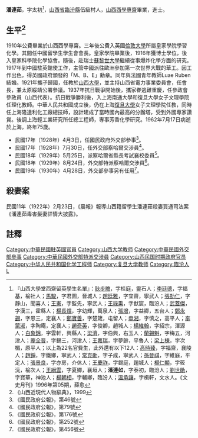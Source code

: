 {{明清人物信息框
| 姓名 = 潘連茹
| 原名 =
| 圖片名稱=  
| 圖片大小 = 220px
| 圖片說明 =  
| 最高職務 = 國民參政會參政員
| 國家 = 中華民國
| 爵位 =
| 籍貫 = [[山西省|山西省]][[臨汾縣|臨汾縣]]
| 族裔 =  
| 旗籍 =  
| 字號 = 字太初
| 諡號 = 
| 出生日期 = 
| 出生地點 = 
| 逝世日期 =  
| 逝世地點 = 
| 墓葬 = 
| 配偶 =  LuaeRuben
| 親屬 =   
| 出身 = 
* 宣統三年進士出身
| 經歷 = 
| 著作 =  《 》
*
*
*
}}
'''潘連茹'''{{BD|1887年||1962年|7月17日|catIdx=P潘連茹}}，字太初<ref>『山西大學堂西齋留英學生名單』：[[耿步贍|耿步贍]]，字桂庭，靈石人；[[李廷德|李廷德]]，字福基，榆社人；[[马骏_(1881年)|馬駿]]，字君圖，晉城人；[[趙廷雅|趙廷雅]]，字宜齋，寧武人；[[張劼仁|張劼仁]]，字靜山，聞喜人；[[王憲|王憲]]，字監先，寧武人；[[王祿熏|王祿熏]]，字猷宸，臨汾人；[[武蓋傑|武蓋傑]]，字漢三，霍縣人；[[楊長煜|楊長煜]]，字幼輝，萬泉人；[[張增|張增]]，字益卿，五台人；[[鄭永錫|鄭永錫]]，字恩三，定襄人；[[鄭寶善|鄭寶善]]，字楚箴，屯留人；[[申湘|申湘]]，字慎之，高平人；[[李蒙淑|李蒙淑]]，字陶庵，定襄人；[[趙奇英|趙奇英]]，字俊卿，趙城人；[[楊維翰|楊維翰]]，字紹宗，渾源人；[[白象錦|白象錦]]，字雲軒，興縣人；[[梁濟|梁濟]]，字伯興，右玉人；[[蘭錫魁|蘭錫魁]]，字梅五，河津人；[[龐全晉|龐全晉]]，字錫三，河津人；[[王嘉瑞|王嘉瑞]]，字夢齡，平魯人；[[梁上棟|梁上棟]]，字次楣，原平人；以上為22名官費生，此外還有以下12人：[[高時臻|高時臻]]，字福齋，襄陵人；[[趙錚|趙錚]]，字鐵卿，寧武人；[[常克勛|常克勛]]，字子成，寧武人；[[孫晉祺|孫晉祺]]，字維庭，平定人；[[張景良|張景良]]，字亦房，介休人；[[王慶祚|王慶祚]]，字錫庭，趙城人；[[楊仁顯|楊仁顯]]，字筱沅，榆次人；[[王縉雲|王縉雲]]，字夏卿，襄垣人；'''潘連如'''，字泰初，臨汾人；[[劉世勛|劉世勛]]，字寶華，神池人；[[楊朝相|楊朝相]]，字輔卿，臨汾人；[[溫承讓|溫承讓]]，字楫軒，文水人。《文史月刊》1996年第05期，薛愈</ref>，[[山西省|山西省]][[臨汾縣|臨汾縣]]伍級村人，[[山西西學專齋|山西西學專齋]]畢業，進士。
<!-- 檔案不存在 [[File:潘連茹.jpg|thumb]] -->
 
== 生平<ref>《山西近現代人物辭典》，1999</ref> ==
1910年公費畢業於山西西學專齋。三年後公費入英國[[倫敦大學|倫敦大學]]所屬皇家學院學習化學。其間任中國留學生學生會會長。皇家學院畢業後，1916年獲博士學位，後入皇家科學院化學協會。隨後，赴瑞士[[蘇黎世大學|蘇黎世大學]]繼續從事爆炸化學方面的研究。1917年到中國駐英館使工作，主管中國派往歐洲參加第一次世界大戰的華工。因工作出色，得英國政府頒發的「M、B、E」勳章。同年與法國青年教師Luae Ruben結婚。1921年攜子歸國，任教於[[山西大學|山西大學]]，並主持山西省電力事業委員會，任會長，兼太原綏靖公署參議。1937年抗日戰爭開始後，攜家眷逃難重慶，任參政會參政員（山西代表）。抗日戰爭勝利後，入上海南通大學和復旦大學女子文理學院任理化教師。中華人民共和國成立後，仍在上海[[復旦大學|復旦大學]]女子文理學院任教，同時任上海隆達利化工廠總技師，設計建成了當時國內最高的分餾塔，受到外國專家讚賞。後調上海輕工業研究所任總工程師，專事芳香化學研究。1962年7月17日病逝於上海，終年75歲。

* 民國17年（1928年）4月3日，任國民政府外交部參事<ref>《國民政府公報》，第46號</ref>。
* 民國17年（1928年）7月30日，任外交部察哈爾交涉員<ref>《國民政府公報》，第79號</ref>。
* 民國18年（1929年）5月25日，派察哈爾省縣長考試襄校委員<ref>《國民政府公報》，第176號</ref>。
* 民國18年（1929年）8月24日，外交部特派察哈爾交涉員<ref>《國民政府公報》，第252號</ref>。
* 民國19年（1930年）4月28日，外交部參事另有任用<ref>《國民政府公報》，第456號</ref>。
== 殺妻案 ==
民國11年（1922年）2月23日，《晨報》報導山西籍留學生潘連茹殺妻買通司法案《潘連茹毒害髮妻詳情大披露》。
==註釋==
{{reflist}}
{{宣統三年游學畢業進士}}
{{中華民國第四屆國民參政會參政員}}
{{DEFAULTSORT:P潘連茹}}
[[Category:中華民國駐英國官員|Category:中華民國駐英國官員]]
[[Category:山西大学教师|Category:山西大学教师]]
[[Category:中華民國外交部參事|Category:中華民國外交部參事]]
[[Category:中華民國外交部特派交涉員|Category:中華民國外交部特派交涉員]]
[[Category:山西民国时期政府官员|Category:山西民国时期政府官员]]
[[Category:中华人民共和国化学工程师|Category:中华人民共和国化学工程师]]
[[Category:复旦大学教师|Category:复旦大学教师]]
[[Category:臨汾人|Category:臨汾人]]
[[Category:潘姓|L]]